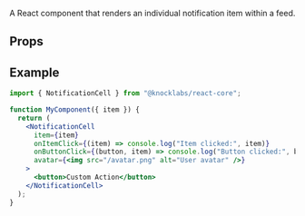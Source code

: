 A React component that renders an individual notification item within a feed.

## Props

<Attributes>
  <Attribute
    name="item"
    type="FeedItem"
    description="The feed item (notification) to render"
  />
  <Attribute
    name="onItemClick"
    type="function"
    description="The function to be invoked when the notification cell is clicked"
  />
  <Attribute
    name="onButtonClick"
    type="function"
    description="The function to be invoked when a button rendered in the notification cell is clicked"
  />
  <Attribute
    name="avatar"
    type="ReactNode"
    description="Render a custom avatar for the feed item"
  />
  <Attribute
    name="archiveButton"
    type="ReactNode"
    description="Render a custom archive button for the feed item"
  />
  <Attribute
    name="children"
    type="ReactNode"
    description="A set of children to render inside of the cell, will be rendered under the main content in a `rnf-notification-cell__child-content` div. Useful for rendering action buttons."
  />
</Attributes>

## Example

```jsx
import { NotificationCell } from "@knocklabs/react-core";

function MyComponent({ item }) {
  return (
    <NotificationCell
      item={item}
      onItemClick={(item) => console.log("Item clicked:", item)}
      onButtonClick={(button, item) => console.log("Button clicked:", button)}
      avatar={<img src="/avatar.png" alt="User avatar" />}
    >
      <button>Custom Action</button>
    </NotificationCell>
  );
}
```
